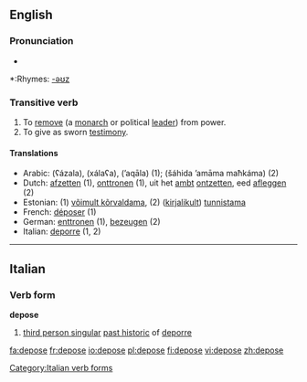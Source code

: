 ==English==

===Pronunciation===
*{{audio|en-us-depose.ogg|Audio (US)}}

*:Rhymes: [[Rhymes:English:-əʊz|-əʊz]]

===Transitive verb===
{{rfc-trverb|Transitive verb}}
{{en-verb|depos|ing}}

# To [[remove]] (a [[monarch]] or political [[lead]]er) from power.
# To give as sworn [[testimony]].

====Translations====
*Arabic: {{ARchar|[[عزل]]}} (ʕázala), {{ARchar|[[خلع]]}} (xálaʕa), {{ARchar|[[قال|أقال]]}} (’aqāla) (1); {{ARchar|[[شهد]] [[امام]] [[محكمة]]}} (šáhida ’amāma maħkáma) (2)
*Dutch: [[afzetten]] (1), [[onttronen]] (1), uit het [[ambt]] [[ontzetten]], eed [[afleggen]] (2)
*Estonian: (1) [[võimult kõrvaldama]], (2) ([[kirjalikult]]) [[tunnistama]]
*French: [[déposer]] (1)
*German: [[enttronen]] (1), [[bezeugen]] (2)
*Italian: [[deporre]] (1, 2)

----

==Italian==

===Verb form===
'''depose'''

# [[third person singular]] [[past historic]] of [[deporre]]

[[Category:Italian verb forms]]

[[fa:depose]]
[[fr:depose]]
[[io:depose]]
[[pl:depose]]
[[fi:depose]]
[[vi:depose]]
[[zh:depose]]